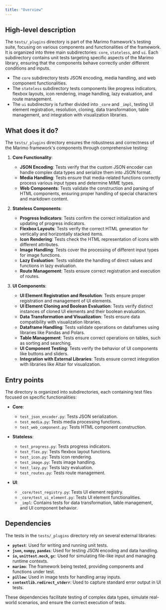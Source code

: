 ```yaml
---
title: "Overview"
---
```


## High-level description

The `tests/_plugins` directory is part of the Marimo framework's testing suite, focusing on various components and functionalities of the framework. It is organized into three main subdirectories: `core`, `stateless`, and `ui`. Each subdirectory contains unit tests targeting specific aspects of the Marimo library, ensuring that the components behave correctly under different conditions and inputs.

- The `core` subdirectory tests JSON encoding, media handling, and web component functionalities.
- The `stateless` subdirectory tests components like progress indicators, flexbox layouts, icon rendering, image handling, lazy evaluation, and route management.
- The `ui` subdirectory is further divided into `_core` and `_impl`, testing UI element registration, resolution, cloning, data transformation, table management, and integration with visualization libraries.

## What does it do?

The `tests/_plugins` directory ensures the robustness and correctness of the Marimo framework's components through comprehensive testing:

1. **Core Functionality**:
   - **JSON Encoding**: Tests verify that the custom JSON encoder can handle complex data types and serialize them into JSON format.
   - **Media Handling**: Tests ensure that media-related functions correctly process various input types and determine MIME types.
   - **Web Components**: Tests validate the construction and parsing of HTML components, ensuring proper handling of special characters and markdown content.

2. **Stateless Components**:
   - **Progress Indicators**: Tests confirm the correct initialization and updating of progress indicators.
   - **Flexbox Layouts**: Tests verify the correct HTML generation for vertically and horizontally stacked items.
   - **Icon Rendering**: Tests check the HTML representation of icons with different attributes.
   - **Image Handling**: Tests cover the processing of different input types for image functions.
   - **Lazy Evaluation**: Tests validate the handling of direct values and functions in lazy evaluation.
   - **Route Management**: Tests ensure correct registration and execution of routes.

3. **UI Components**:
   - **UI Element Registration and Resolution**: Tests ensure proper registration and management of UI elements.
   - **UI Element Cloning and Boolean Evaluation**: Tests verify distinct instances of cloned UI elements and their boolean evaluation.
   - **Data Transformation and Visualization**: Tests ensure data compatibility with visualization libraries.
   - **Dataframe Handling**: Tests validate operations on dataframes using libraries like Pandas and Polars.
   - **Table Management**: Tests ensure correct operations on tables, such as sorting and searching.
   - **UI Component Testing**: Tests verify the behavior of UI components like buttons and sliders.
   - **Integration with External Libraries**: Tests ensure correct integration with libraries like Altair for visualization.

## Entry points

The directory is organized into subdirectories, each containing test files focused on specific functionalities:

- **Core**:
  - `test_json_encoder.py`: Tests JSON serialization.
  - `test_media.py`: Tests media processing functions.
  - `test_web_component.py`: Tests HTML component construction.

- **Stateless**:
  - `test_progress.py`: Tests progress indicators.
  - `test_flex.py`: Tests flexbox layout functions.
  - `test_icon.py`: Tests icon rendering.
  - `test_image.py`: Tests image handling.
  - `test_lazy.py`: Tests lazy evaluation.
  - `test_routes.py`: Tests route management.

- **UI**:
  - `_core/test_registry.py`: Tests UI element registry.
  - `_core/test_ui_element.py`: Tests UI element functionalities.
  - `_impl`: Contains tests for data transformation, table management, and UI component behavior.

## Dependencies

The tests in the `tests/_plugins` directory rely on several external libraries:

- **`pytest`**: Used for writing and running unit tests.
- **`json`, `numpy`, `pandas`**: Used for testing JSON encoding and data handling.
- **`io`, `unittest.mock`, `gc`**: Used for simulating file-like input and managing runtime contexts.
- **`marimo`**: The framework being tested, providing components and functions under test.
- **`pillow`**: Used in image tests for handling array inputs.
- **`contextlib.redirect_stderr`**: Used to capture standard error output in UI tests.

These dependencies facilitate testing of complex data types, simulate real-world scenarios, and ensure the correct execution of tests.